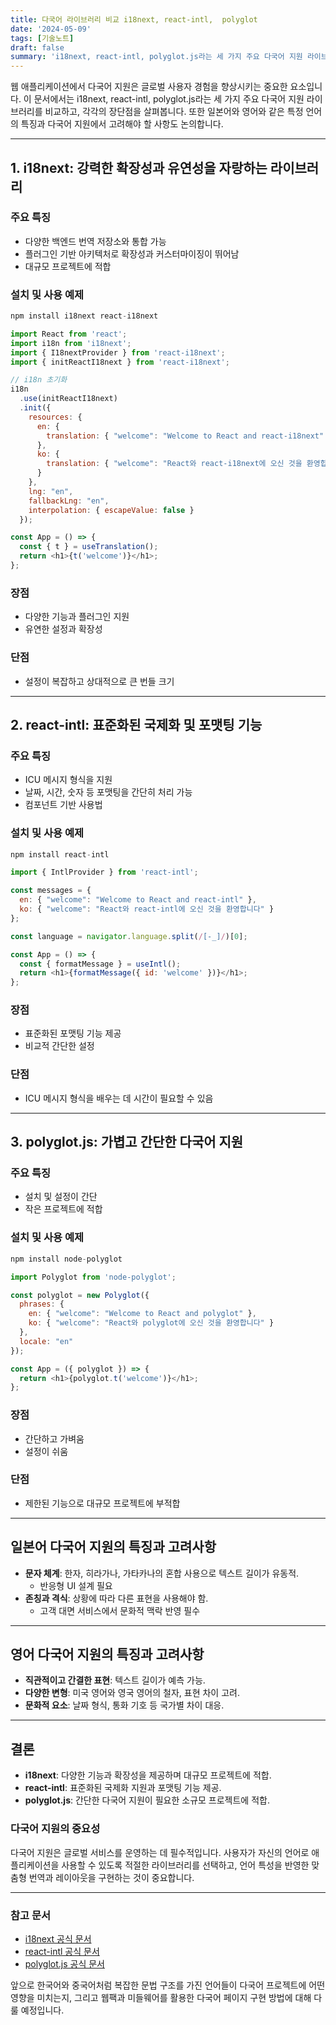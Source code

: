 ```yaml
---
title: 다국어 라이브러리 비교 i18next, react-intl,  polyglot
date: '2024-05-09'
tags: [기술노트]
draft: false
summary: 'i18next, react-intl, polyglot.js라는 세 가지 주요 다국어 지원 라이브러리를 비교'
---
```


웹 애플리케이션에서 다국어 지원은 글로벌 사용자 경험을 향상시키는 중요한 요소입니다. 이 문서에서는 i18next, react-intl, polyglot.js라는 세 가지 주요 다국어 지원 라이브러리를 비교하고, 각각의 장단점을 살펴봅니다. 또한 일본어와 영어와 같은 특정 언어의 특징과 다국어 지원에서 고려해야 할 사항도 논의합니다.

---

## 1. i18next: 강력한 확장성과 유연성을 자랑하는 라이브러리

### 주요 특징

- 다양한 백엔드 번역 저장소와 통합 가능
- 플러그인 기반 아키텍처로 확장성과 커스터마이징이 뛰어남
- 대규모 프로젝트에 적합

### 설치 및 사용 예제

```javascript
npm install i18next react-i18next

import React from 'react';
import i18n from 'i18next';
import { I18nextProvider } from 'react-i18next';
import { initReactI18next } from 'react-i18next';

// i18n 초기화
i18n
  .use(initReactI18next)
  .init({
    resources: {
      en: {
        translation: { "welcome": "Welcome to React and react-i18next" }
      },
      ko: {
        translation: { "welcome": "React와 react-i18next에 오신 것을 환영합니다" }
      }
    },
    lng: "en",
    fallbackLng: "en",
    interpolation: { escapeValue: false }
  });

const App = () => {
  const { t } = useTranslation();
  return <h1>{t('welcome')}</h1>;
};
```

### 장점

- 다양한 기능과 플러그인 지원
- 유연한 설정과 확장성

### 단점

- 설정이 복잡하고 상대적으로 큰 번들 크기

---

## 2. react-intl: 표준화된 국제화 및 포맷팅 기능

### 주요 특징

- ICU 메시지 형식을 지원
- 날짜, 시간, 숫자 등 포맷팅을 간단히 처리 가능
- 컴포넌트 기반 사용법

### 설치 및 사용 예제

```javascript
npm install react-intl

import { IntlProvider } from 'react-intl';

const messages = {
  en: { "welcome": "Welcome to React and react-intl" },
  ko: { "welcome": "React와 react-intl에 오신 것을 환영합니다" }
};

const language = navigator.language.split(/[-_]/)[0];

const App = () => {
  const { formatMessage } = useIntl();
  return <h1>{formatMessage({ id: 'welcome' })}</h1>;
};
```

### 장점

- 표준화된 포맷팅 기능 제공
- 비교적 간단한 설정

### 단점

- ICU 메시지 형식을 배우는 데 시간이 필요할 수 있음

---

## 3. polyglot.js: 가볍고 간단한 다국어 지원

### 주요 특징

- 설치 및 설정이 간단
- 작은 프로젝트에 적합

### 설치 및 사용 예제

```javascript
npm install node-polyglot

import Polyglot from 'node-polyglot';

const polyglot = new Polyglot({
  phrases: {
    en: { "welcome": "Welcome to React and polyglot" },
    ko: { "welcome": "React와 polyglot에 오신 것을 환영합니다" }
  },
  locale: "en"
});

const App = ({ polyglot }) => {
  return <h1>{polyglot.t('welcome')}</h1>;
};
```

### 장점

- 간단하고 가벼움
- 설정이 쉬움

### 단점

- 제한된 기능으로 대규모 프로젝트에 부적합

---

## 일본어 다국어 지원의 특징과 고려사항

- **문자 체계**: 한자, 히라가나, 가타카나의 혼합 사용으로 텍스트 길이가 유동적.
  - 반응형 UI 설계 필요
- **존칭과 격식**: 상황에 따라 다른 표현을 사용해야 함.
  - 고객 대면 서비스에서 문화적 맥락 반영 필수

---

## 영어 다국어 지원의 특징과 고려사항

- **직관적이고 간결한 표현**: 텍스트 길이가 예측 가능.
- **다양한 변형**: 미국 영어와 영국 영어의 철자, 표현 차이 고려.
- **문화적 요소**: 날짜 형식, 통화 기호 등 국가별 차이 대응.

---

## 결론

- **i18next**: 다양한 기능과 확장성을 제공하며 대규모 프로젝트에 적합.
- **react-intl**: 표준화된 국제화 지원과 포맷팅 기능 제공.
- **polyglot.js**: 간단한 다국어 지원이 필요한 소규모 프로젝트에 적합.

### 다국어 지원의 중요성

다국어 지원은 글로벌 서비스를 운영하는 데 필수적입니다. 사용자가 자신의 언어로 애플리케이션을 사용할 수 있도록 적절한 라이브러리를 선택하고, 언어 특성을 반영한 맞춤형 번역과 레이아웃을 구현하는 것이 중요합니다.

---

### 참고 문서

- [i18next 공식 문서](https://www.i18next.com/)
- [react-intl 공식 문서](https://formatjs.io/docs/react-intl/)
- [polyglot.js 공식 문서](https://airbnb.io/polyglot.js/)

앞으로 한국어와 중국어처럼 복잡한 문법 구조를 가진 언어들이 다국어 프로젝트에 어떤 영향을 미치는지, 그리고 웹팩과 미들웨어를 활용한 다국어 페이지 구현 방법에 대해 다룰 예정입니다.
